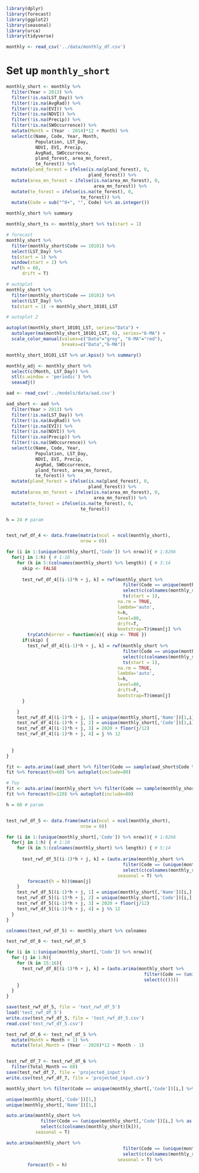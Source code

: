 ```r
library(dplyr)
library(forecast)
library(ggplot2)
library(seasonal)
library(urca)
library(tidyverse)

monthly <- read_csv('../data/monthly_df.csv')
```

# Set up `monthly_short`

```r
monthly_short <- monthly %>% 
  filter(Year > 2013) %>% 
  filter(!is.na(LST_Day)) %>% 
  filter(!is.na(AvgRad)) %>% 
  filter(!is.na(EVI)) %>% 
  filter(!is.na(NDVI)) %>% 
  filter(!is.na(Precip)) %>% 
  filter(!is.na(SWOccurrence)) %>% 
  mutate(Month = (Year - 2014)*12 + Month) %>% 
  select(c(Name, Code, Year, Month,
           Population, LST_Day,
           NDVI, EVI, Precip,
           AvgRad, SWOccurrence,
           pland_forest, area_mn_forest,
           te_forest)) %>% 
  mutate(pland_forest = ifelse(is.na(pland_forest), 0,
                               pland_forest)) %>% 
  mutate(area_mn_forest = ifelse(is.na(area_mn_forest), 0,
                                 area_mn_forest)) %>% 
  mutate(te_forest = ifelse(is.na(te_forest), 0,
                            te_forest)) %>% 
  mutate(Code = sub("^0+", "", Code) %>% as.integer())

monthly_short %>% summary


```

```r
monthly_short_ts <- monthly_short %>% ts(start = 1)

# forecast
monthly_short %>% 
  filter(monthly_short$Code == 10101) %>% 
  select(LST_Day) %>% 
  ts(start = 1) %>% 
  window(start = 1) %>% 
  rwf(h = 60,
      drift = T)

# autoplot
monthly_short %>% 
  filter(monthly_short$Code == 10101) %>% 
  select(LST_Day) %>% 
  ts(start = 1) -> monthly_short_10101_LST

# autoplot 2

autoplot(monthly_short_10101_LST, series="Data") + 
  autolayer(ma(monthly_short_10101_LST, 6), series="6-MA") +
  scale_color_manual(values=c("Data"="grey", "6-MA"="red"),
                     breaks=c("Data","6-MA"))

monthly_short_10101_LST %>% ur.kpss() %>% summary()
```

```r
monthly_adj <- monthly_short %>% 
  select(c(Month, LST_Day)) %>% 
  stl(s.window = 'periodic') %>% 
  seasadj()

```




```r
aad <- read_csv('../models/data/aad.csv')
```

```r
aad_short <- aad %>% 
  filter(Year > 2013) %>% 
  filter(!is.na(LST_Day)) %>% 
  filter(!is.na(AvgRad)) %>% 
  filter(!is.na(EVI)) %>% 
  filter(!is.na(NDVI)) %>% 
  filter(!is.na(Precip)) %>% 
  filter(!is.na(SWOccurrence)) %>% 
  select(c(Name, Code, Year,
           Population, LST_Day,
           NDVI, EVI, Precip,
           AvgRad, SWOccurrence,
           pland_forest, area_mn_forest,
           te_forest)) %>% 
  mutate(pland_forest = ifelse(is.na(pland_forest), 0,
                               pland_forest)) %>% 
  mutate(area_mn_forest = ifelse(is.na(area_mn_forest), 0,
                                 area_mn_forest)) %>% 
  mutate(te_forest = ifelse(is.na(te_forest), 0,
                            te_forest))

```


```r
h = 24 # param


test_rwf_df_4 <- data.frame(matrix(ncol = ncol(monthly_short),
                            nrow = 0))

for (i in 1:(unique(monthly_short[,'Code']) %>% nrow)){ # 1:8266
  for(j in 1:h) { # 1:10
    for (k in 5:(colnames(monthly_short) %>% length)) { # 3:14
      skip <- FALSE
      
      test_rwf_df_4[(i-1)*h + j, k] = rwf(monthly_short %>% 
                                            filter(Code == unique(monthly_short[,'Code'])[i,1]) %>% 
                                            select(c(colnames(monthly_short)[k])) %>%
                                            ts(start = 1), 
                                          na.rm = TRUE,
                                          lambda='auto',
                                          h=h,
                                          level=80,
                                          drift=T,
                                          bootstrap=T)$mean[j] %>% 
        tryCatch(error = function(e){ skip <- TRUE })
      if(skip) {
        test_rwf_df_4[(i-1)*h + j, k] = rwf(monthly_short %>% 
                                            filter(Code == unique(monthly_short[,'Code'])[i,1]) %>% 
                                            select(c(colnames(monthly_short)[k])) %>%
                                            ts(start = 1), 
                                          na.rm = TRUE,
                                          lambda='auto',
                                          h=h,
                                          level=80,
                                          drift=F,
                                          bootstrap=T)$mean[j]
      }

    }
    test_rwf_df_4[(i-1)*h + j, 1] = unique(monthly_short[,'Name'])[1,i]
    test_rwf_df_4[(i-1)*h + j, 2] = unique(monthly_short[,'Code'])[1,i]
    test_rwf_df_4[(i-1)*h + j, 3] = 2020 + floor(j/12)
    test_rwf_df_4[(i-1)*h + j, 4] = j %% 12
    
    
  }
}


```

```r

fit <- auto.arima((aad_short %>% filter(Code == sample(aad_short$Code %>% unique(), 1)))[,'Precip'], seasonal=T)
fit %>% forecast(h=60) %>% autoplot(include=80)

```


```r
# Toy
fit <- auto.arima((monthly_short %>% filter(Code == sample(monthly_short$Code %>% unique(), 1)))[,'LST_Day'], seasonal=F)
fit %>% forecast(h=120) %>% autoplot(include=80)
```

```r
h = 60 # param


test_rwf_df_5 <- data.frame(matrix(ncol = ncol(monthly_short),
                            nrow = 0))

for (i in 1:(unique(monthly_short[,'Code']) %>% nrow)){ # 1:8266
  for(j in 1:h) { # 1:10
    for (k in 5:(colnames(monthly_short) %>% length)) { # 5:14
      
      test_rwf_df_5[(i-1)*h + j, k] = (auto.arima(monthly_short %>% 
                                            filter(Code == (unique(monthly_short[,'Code'])[i,] %>% as.integer())) %>% 
                                            select(c(colnames(monthly_short)[k])), 
                                          seasonal = T) %>% 
        forecast(h = h))$mean[j]
    }
    test_rwf_df_5[(i-1)*h + j, 1] = unique(monthly_short[,'Name'])[i,]
    test_rwf_df_5[(i-1)*h + j, 2] = unique(monthly_short[,'Code'])[i,]
    test_rwf_df_5[(i-1)*h + j, 3] = 2020 + floor(j/12)
    test_rwf_df_5[(i-1)*h + j, 4] = j %% 12
  }
}

colnames(test_rwf_df_5) <- monthly_short %>% colnames

test_rwf_df_8 <- test_rwf_df_5

for (i in 1:(unique(monthly_short[,'Code']) %>% nrow)){
  for (j in 1:h){
    for (k in 15:16){
      test_rwf_df_8[(i-1)*h + j, k] = (auto.arima(monthly_short %>% 
                                                    filter(Code == (unique(monthly_short[,'Code'])[i,] %>% as.integer())) %>% 
                                                    select(c())))
    }
  }
}

```

```r
save(test_rwf_df_5, file = 'test_rwf_df_5')
load('test_rwf_df_5')
write.csv(test_rwf_df_5, file = 'test_rwf_df_5.csv')
read.csv('test_rwf_df_5.csv')
```

```r
test_rwf_df_6 <- test_rwf_df_5 %>% 
  mutate(Month = Month + 1) %>% 
  mutate(Total_Month = (Year - 2020)*12 + Month - 1)


test_rwf_df_7 <- test_rwf_df_6 %>% 
  filter(Total_Month == 60)
save(test_rwf_df_7, file = 'projected_input')
write.csv(test_rwf_df_7, file = 'projected_input.csv')
```


```r
monthly_short %>% filter(Code == unique(monthly_short[,'Code'])[i,] %>% as.integer())

unique(monthly_short[,'Code'])[1,]
unique(monthly_short[,'Name'])[1,]

auto.arima(monthly_short %>% 
             filter(Code == (unique(monthly_short[,'Code'])[i,] %>% as.integer())) %>% 
             select(c(colnames(monthly_short)[k])), 
           seasonal = T)

auto.arima(monthly_short %>% 
                                            filter(Code == (unique(monthly_short[,'Code'])[i,] %>% as.integer())) %>% 
                                            select(c(colnames(monthly_short)[k])), 
                                          seasonal = T) %>% 
        forecast(h = h)
```


